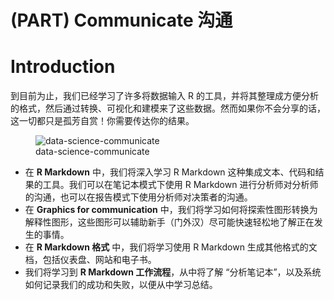 # (PART) Communicate 沟通 {-}

# Introduction

到目前为止，我们已经学习了许多将数据输入 R 的工具，并将其整理成方便分析的格式，然后通过转换、可视化和建模来了这些数据。然而如果你不会分享的话，这一切都只是孤芳自赏！你需要传达你的结果。

![data-science-communicate](https://d33wubrfki0l68.cloudfront.net/3e0445f7fc16698cc4402445259d84aa411dddc3/9abcb/diagrams/data-science-communicate.png)

- 在 **R Markdown** 中，我们将深入学习 R Markdown 这种集成文本、代码和结果的工具。我们可以在笔记本模式下使用 R Markdown 进行分析师对分析师的沟通，也可以在报告模式下使用分析师对决策者的沟通。
- 在 **Graphics for communication** 中，我们将学习如何将探索性图形转换为解释性图形，这些图形可以辅助新手（门外汉）尽可能快速轻松地了解正在发生的事情。
- 在 **R Markdown 格式** 中，我们将学习使用 R Markdown 生成其他格式的文档，包括仪表盘、网站和电子书。
- 我们将学习到 **R Markdown 工作流程**，从中将了解 “分析笔记本”，以及系统如何记录我们的成功和失败，以便从中学习总结。